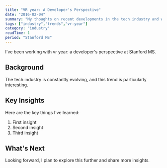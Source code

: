 ```yaml
---
title: "VR year: A Developer's Perspective"
date: "2016-02-04"
summary: "My thoughts on recent developments in the tech industry and what they mean for developers."
tags: ["industry","trends","vr-year"]
category: "industry"
readTime: 1
period: "Stanford MS"
---
```


I've been working with vr year: a developer's perspective at Stanford MS.

## Background

The tech industry is constantly evolving, and this trend is particularly interesting.

## Key Insights

Here are the key things I've learned:

1. First insight
2. Second insight
3. Third insight

## What's Next

Looking forward, I plan to explore this further and share more insights.

